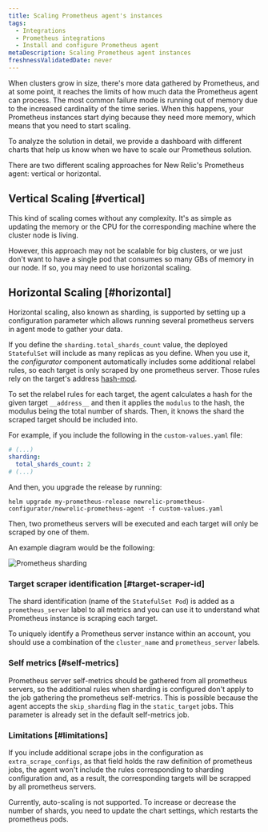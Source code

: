 ```yaml
---
title: Scaling Prometheus agent's instances
tags:
  - Integrations
  - Prometheus integrations
  - Install and configure Prometheus agent
metaDescription: Scaling Prometheus agent instances
freshnessValidatedDate: never
---
```


When clusters grow in size, there's more data gathered by Prometheus, and at some point, it reaches the limits of how much data the Prometheus agent can process. The most common failure mode is running out of memory due to the increased cardinality of the time series. When this happens, your Prometheus instances start dying because they need more memory, which means that you need to start scaling.

To analyze the solution in detail, we provide a dashboard with different charts that help us know when we have to scale our Prometheus solution.

There are two different scaling approaches for New Relic's Prometheus agent: vertical or horizontal.

## Vertical Scaling [#vertical]

This kind of scaling comes without any complexity. It's as simple as updating the memory or the CPU for the corresponding machine where the cluster node is living.

However, this approach may not be scalable for big clusters, or we just don't want to have a single pod that consumes so many GBs of memory in our node. If so, you may need to use horizontal scaling.

## Horizontal Scaling [#horizontal]

Horizontal scaling, also known as sharding, is supported by setting up a configuration parameter which allows running several prometheus servers in agent mode to gather your data.

If you define the `sharding.total_shards_count` value, the deployed `StatefulSet` will include as many replicas as you define. When you use it, the _configurator_ component automatically includes some additional relabel rules, so each target is only scraped by one prometheus server. Those rules rely on the target's address [hash-mod](https://prometheus.io/docs/prometheus/latest/configuration/configuration/#relabel_config).

To set the relabel rules for each target, the agent calculates a hash for the given target `__address__` and then it applies the `modulus` to the hash, the modulus being the total number of shards. Then, it knows the shard the scraped target should be included into.

For example, if you include the following in the `custom-values.yaml` file:

```yaml
# (...)
sharding:
  total_shards_count: 2
# (...)
```

And then, you upgrade the release by running:

```shell
helm upgrade my-prometheus-release newrelic-prometheus-configurator/newrelic-prometheus-agent -f custom-values.yaml
```

Then, two prometheus servers will be executed and each target will only be scraped by one of them.

An example diagram would be the following:

<img
  src="/images/infrastructure_diagram_prometheus-sharding.webp"
  alt="Prometheus sharding"
  title="Prometheus sharding"
/>

### Target scraper identification [#target-scraper-id]

The shard identification (name of the `StatefulSet Pod`) is added as a `prometheus_server` label to all metrics and you can use it to understand what Prometheus instance is scraping each target.

To uniquely identify a Prometheus server instance within an account, you should use a combination of the `cluster_name` and `prometheus_server` labels.

### Self metrics [#self-metrics]

Prometheus server self-metrics should be gathered from all prometheus servers, so the additional rules when sharding is configured don't apply to the job gathering the prometheus self-metrics. This is possible because the agent accepts the `skip_sharding` flag in the `static_target` jobs. This parameter is already set in the default self-metrics job.

### Limitations [#limitations]

If you include additional scrape jobs in the configuration as `extra_scrape_configs`, as that field holds the raw definition of prometheus jobs, the agent won't include the rules corresponding to sharding configuration and, as a result, the corresponding targets will be scrapped by all prometheus servers.

Currently, auto-scaling is not supported. To increase or decrease the number of shards, you need to update the chart settings, which restarts the prometheus pods.
